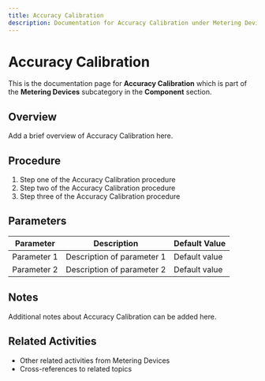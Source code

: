 ```yaml
---
title: Accuracy Calibration
description: Documentation for Accuracy Calibration under Metering Devices in Component category
---
```


# Accuracy Calibration

This is the documentation page for **Accuracy Calibration** which is part of the **Metering Devices** subcategory in the **Component** section.

## Overview

Add a brief overview of Accuracy Calibration here.

## Procedure

1. Step one of the Accuracy Calibration procedure
2. Step two of the Accuracy Calibration procedure
3. Step three of the Accuracy Calibration procedure

## Parameters

| Parameter | Description | Default Value |
|-----------|-------------|---------------|
| Parameter 1 | Description of parameter 1 | Default value |
| Parameter 2 | Description of parameter 2 | Default value |

## Notes

Additional notes about Accuracy Calibration can be added here.

## Related Activities

- Other related activities from Metering Devices
- Cross-references to related topics
